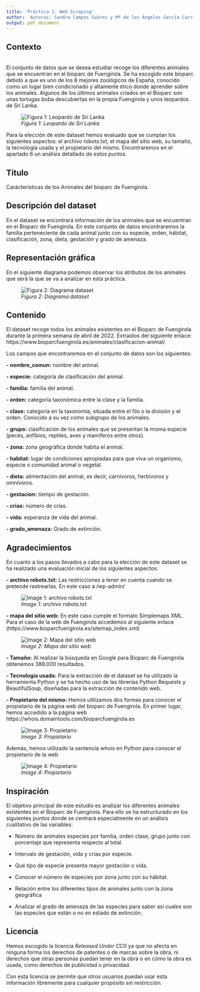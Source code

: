 ---
title: 'Práctica 1: Web Scraping'
author: 'Autoras: Sandra Campos Suárez y Mª de los Ángeles García Carrión'
output: pdf_document
---

## **Contexto**
<br />
El conjunto de datos que se desea estudiar recoge los diferentes animales que se encuentran en el bioparc de Fuengirola. Se ha escogido este bioparc debido a que es uno de los 8 mejores zoológicos de España, conocido como un lugar bien condicionado y altamente ético donde aprender sobre los animales. Algunos de los últimos animales criados en el Bioparc son unas tortugas boba descubiertas en la propia Fuengirola y unos leopardos de Sri Lanka.

![*Figura 1: Leopardo de Sri Lanka*](C:/Users/Marian/Desktop/Máster/Fundamentos/image/image_leopardo.jpg)

Para la elección de este dataset hemos evaluado que se cumplan los siguientes aspectos: el archivo robots.txt, el mapa del sitio web, su tamaño, la tecnología usada y el propietario del mismo. Encontraremos en el apartado 6 un análisis detallado de estos puntos.


## **Título**

Carácterísticas de los Animales del bioparc de Fuengirola.

## **Descripción del dataset**


En el dataset se encontrará información de los animales que se encuentran en el Bioparc de Fuengirola. En este conjunto de datos encontraremos la familia perteneciente de cada animal junto con su especie, orden, hábitat, clasificación, zona, dieta, gestación y grado de amenaza.


## **Representación gráfica**

En el siguiente diagrama podemos observar los atributos de los animales que será la que se va a analizar en esta práctica. 

![*Figura 2: Diagrama dataset*](C:/Users/Marian/Desktop/Máster/Fundamentos/image/image2_diagrama.png)


## **Contenido**

El dataset recoge todos los animales existentes en el Bioparc de Fuengirola durante la primera semana de abril de 2022. Extraidos del siguiente enlace: https://www.bioparcfuengirola.es/animales/clasificacion-animal/ 

Los campos que encontraremos en el conjunto de datos son los siguientes:

 **- nombre_comun:** nombre del animal. 
 
 **- especie:** categoría de clasificación del animal. 
 
 **- familia:** familia del animal. 
 
 **- orden:** categoría taxonómica entre la clase y la familia. 
 
 **- clase:** categoría en la taxonomía, situada entre el filo o la división y el orden. Conocido a su vez como subgrupo de los animales.
 
 **- grupo:** clasificación de los animales que se presentan la misma especie (peces, anfibios, reptiles, aves y mamíferos entre otros).
 
 **- zona:** zona geográfica donde habita el animal.
 
 **- habitat:** lugar de condiciones apropiadas para que viva un organismo, especie o comunidad animal o vegetal.
 
 **- dieta:** alimentación del animal, es decir, carnívoros, herbívoros y omnívoros.
 
 **- gestacion:** tiempo de gestación.
 
 **- crias:** número de crías.
 
 **- vida:** esperanza de vida del animal.
 
 **- grado_amenaza:** Grado de extinción.


## **Agradecimientos**


En cuanto a los pasos llevados a cabo para la elección de este dataset se ha realizado una evaluación inicial de los siguientes aspectos:

 **- archivo robots.txt:** Las restricciones a tener en cuenta cuando se pretende rastrearlas. En este caso a /wp-admin/
 
   ![*Image 1: archivo robots.txt*](C:/Users/Marian/Desktop/Máster/Fundamentos/image/image_rob.png)
  
 **- mapa del sitio web:** En este caso cumple el formato Simplemaps XML. Para el caso de la web de Fuengirola accedemos al siguiente enlace (https://www.bioparcfuengirola.es/sitemap_index.xml)
 
 ![*Image 2: Mapa del sitio web*](C:/Users/Marian/Desktop/Máster/Fundamentos/image/image_sitemap.png)
 
 **- Tamaño:** Al realizar la búsqueda en Google para Bioparc de Fuengirola obtenemos 389.000 resultados.
 
 **- Tecnología usada:** Para la extracción de el dataset se ha utilizado la herramienta Python y se ha hecho uso de las librerías Python Requests y BeautifulSoup, diseñadas para la extracción de contenido web.

 **- Propietario del mismo:** Hemos utilizamos dos formas para conocer el propietario de la página web del bioparc de Fuengirola. En primer lugar, hemos accedido a la página web https://whois.domaintools.com/bioparcfuengirola.es 
 
 ![*Image 3: Propietario*](C:/Users/Marian/Desktop/Máster/Fundamentos/image/image1_domain.png)
 
 Además, hemos utilizado la sentencia *whois* en Python para conocer el propietario de la web
 
 ![*Image 4: Propietario*](C:/Users/Marian/Desktop/Máster/Fundamentos/image/image2_domain.png)
 

## **Inspiración**

El objetivo principal de este estudio es analizar los diferentes animales existentes en el Bioparc de Fuengirola. Para ello se ha estructurado en los siguientes puntos donde se centrará especialmente en un análisis cualitativo de las variables:

- Número de animales especies por familia, orden clase, grupo junto con porcentaje que representa respecto al total.
      
- Intervalo de gestación, vida y crías por especie.

- Qué tipo de especie presenta mayor gestación o vida. 

- Conocer el número de especies por zona junto con su hábitat.

- Relación entre los diferentes tipos de animales junto con la zona geográfica

- Analizar el grado de amenaza de las especies para saber así cuales son las especies que están o no en estado de extinción.

## **Licencia**

Hemos escogido la licencia *Released Under CC0* ya que no afecta en ninguna forma los derechos de patentes o de marcas sobre la obra, ni derechos que otras personas puedan tener en la obra o en cómo la obra es usada, como derechos de publicidad o privacidad.

Con esta licencia se permite que otros usuarios puedan usar esta información libremente para cualquier propósito sin restricción.


